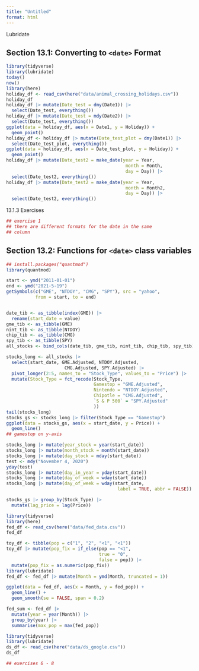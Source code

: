 ```yaml
---
title: "Untitled"
format: html
---
```


Lubridate

## Section 13.1: Converting to `<date>` Format

```r
library(tidyverse)
library(lubridate)
today()
now()
library(here)
holiday_df <- read_csv(here("data/animal_crossing_holidays.csv"))
holiday_df
holiday_df |> mutate(Date_test = dmy(Date1)) |>
  select(Date_test, everything())
holiday_df |> mutate(Date_test = mdy(Date2)) |>
  select(Date_test, everything())
ggplot(data = holiday_df, aes(x = Date1, y = Holiday)) +
  geom_point()
holiday_df <- holiday_df |> mutate(Date_test_plot = dmy(Date1)) |>
  select(Date_test_plot, everything())
ggplot(data = holiday_df, aes(x = Date_test_plot, y = Holiday)) +
  geom_point()
holiday_df |> mutate(Date_test2 = make_date(year = Year,
                                             month = Month,
                                             day = Day)) |>
  select(Date_test2, everything())
holiday_df |> mutate(Date_test2 = make_date(year = Year,
                                             month = Month2,
                                             day = Day)) |>
  select(Date_test2, everything())
```

13.1.3 Exercises 

```r
## exercise 1
## there are different formats for the date in the same 
## column
```

## Section 13.2: Functions for `<date>` class variables

```r
## install.packages("quantmod")
library(quantmod)

start <- ymd("2011-01-01")
end <- ymd("2021-5-19")
getSymbols(c("GME", "NTDOY", "CMG", "SPY"), src = "yahoo",
           from = start, to = end)


date_tib <- as_tibble(index(GME)) |>
  rename(start_date = value)
gme_tib <- as_tibble(GME)
nint_tib <- as_tibble(NTDOY)
chip_tib <- as_tibble(CMG)
spy_tib <- as_tibble(SPY)
all_stocks <- bind_cols(date_tib, gme_tib, nint_tib, chip_tib, spy_tib)

stocks_long <- all_stocks |>
  select(start_date, GME.Adjusted, NTDOY.Adjusted,
                      CMG.Adjusted, SPY.Adjusted) |>
  pivot_longer(2:5, names_to = "Stock_Type", values_to = "Price") |>
  mutate(Stock_Type = fct_recode(Stock_Type,
                                 Gamestop = "GME.Adjusted",
                                 Nintendo = "NTDOY.Adjusted",
                                 Chipotle = "CMG.Adjusted",
                                 `S & P 500` = "SPY.Adjusted"
                                 ))
tail(stocks_long)
stocks_gs <- stocks_long |> filter(Stock_Type == "Gamestop")
ggplot(data = stocks_gs, aes(x = start_date, y = Price)) +
  geom_line()
## gamestop on y-axis

stocks_long |> mutate(year_stock = year(start_date))
stocks_long |> mutate(month_stock = month(start_date))
stocks_long |> mutate(day_stock = mday(start_date))
test <- mdy("November 4, 2020")
yday(test)
stocks_long |> mutate(day_in_year = yday(start_date))
stocks_long |> mutate(day_of_week = wday(start_date))
stocks_long |> mutate(day_of_week = wday(start_date,
                                          label = TRUE, abbr = FALSE))

stocks_gs |> group_by(Stock_Type) |>
  mutate(lag_price = lag(Price))
```
```r
library(tidyverse)
library(here)
fed_df <- read_csv(here("data/fed_data.csv"))
fed_df

toy_df <- tibble(pop = c("1", "2", "<1", "<1"))
toy_df |> mutate(pop_fix = if_else(pop == "<1", 
                                   true = "0",
                                   false = pop)) |>
  mutate(pop_fix = as.numeric(pop_fix))
library(lubridate)
fed_df <- fed_df |> mutate(Month = ymd(Month, truncated = 1))

ggplot(data = fed_df, aes(x = Month, y = fed_pop)) +
  geom_line() +
  geom_smooth(se = FALSE, span = 0.2)

fed_sum <- fed_df |>
  mutate(year = year(Month)) |>
  group_by(year) |>
  summarise(max_pop = max(fed_pop))

```

```r
library(tidyverse)
library(lubridate)
ds_df <- read_csv(here("data/ds_google.csv"))
ds_df

## exercises 6 - 8
```

